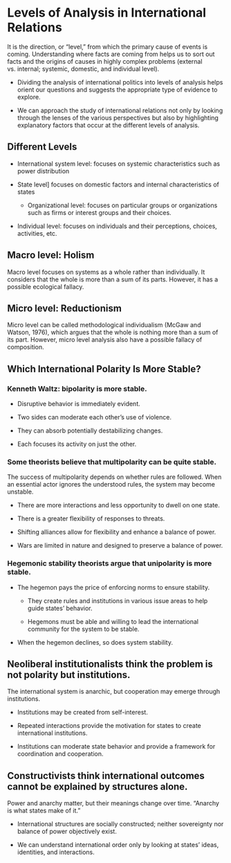 # Levels of Analysis in International Relations

It is the direction, or “level,” from which the primary cause of events is coming. Understanding where facts are coming from helps us to sort out facts and the origins of causes in highly complex problems (external vs. internal; systemic, domestic, and individual level). 

+ Dividing the analysis of international politics into levels of analysis helps orient our questions and suggests the appropriate type of evidence to explore. 

+ We can approach the study of international relations not only by looking through the lenses of the various perspectives but also by highlighting explanatory factors that occur at the different levels of analysis.

## Different Levels

+ International system level: focuses on systemic characteristics such as power distribution

+ State level] focuses on domestic factors and internal characteristics of states

  + Organizational level: focuses on particular groups or organizations such as firms or interest groups and their choices.

+ Individual level: focuses on individuals and their perceptions, choices, activities, etc.

## Macro level: Holism

Macro level focuses on systems as a whole rather than individually. It considers that the whole is more than a sum of its parts. However, it has a possible ecological fallacy.

## Micro level: Reductionism

Micro level can be called methodological individualism (McGaw and Watson, 1976), which argues that the whole is nothing more than a sum of its part. However, micro level analysis also have a possible fallacy of composition.

## Which International Polarity Is More Stable?
### Kenneth Waltz: bipolarity is more stable.

+ Disruptive behavior is immediately evident.

+ Two sides can moderate each other’s use of violence.

+ They can absorb potentially destabilizing changes.

+ Each focuses its activity on just the other. 

### Some theorists believe that multipolarity can be quite stable.

The success of multipolarity depends on whether rules are followed. When an essential actor ignores the understood rules, the system may become unstable.

+ There are more interactions and less opportunity to dwell on one state.

+ There is a greater flexibility of responses to threats.

+ Shifting alliances allow for flexibility and enhance a balance of power. 

+ Wars are limited in nature and designed to preserve a balance of power.

### Hegemonic stability theorists argue that unipolarity is more stable.

+ The hegemon pays the price of enforcing norms to ensure stability.

  + They create rules and institutions in various issue areas to help guide states’ behavior.
  
  + Hegemons must be able and willing to lead the international community for the system to be stable.
  
+ When the hegemon declines, so does system stability.

## Neoliberal institutionalists think the problem is not polarity but institutions.

The international system is anarchic, but cooperation may emerge through institutions.

+ Institutions may be created from self-interest.

+ Repeated interactions provide the motivation for states to create international institutions.

+ Institutions can moderate state behavior and provide a framework for coordination and cooperation.

## Constructivists think international outcomes cannot be explained by structures alone.

Power and anarchy matter, but their meanings change over time. “Anarchy is what states make of it.”

+ International structures are socially constructed; neither sovereignty nor balance of power objectively exist.

+ We can understand international order only by looking at states’ ideas, identities, and interactions.




